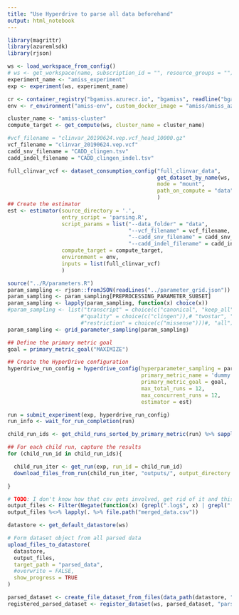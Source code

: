 ```yaml
---
title: "Use Hyperdrive to parse all data beforehand"
output: html_notebook
---
```



```r
library(magrittr)
library(azuremlsdk)
library(rjson)

ws <- load_workspace_from_config()
# ws <- get_workspace(name, subscription_id = "", resource_groups = "")
experiment_name <- "amiss_experiment"
exp <- experiment(ws, experiment_name)
```

```r
cr <- container_registry("bgamiss.azurecr.io", "bgamiss", readline("bgamiss cr password:\n"))
env <- r_environment("amiss-env", custom_docker_image = "amiss/amiss_azure:latest", image_registry_details = cr)

cluster_name <- "amiss-cluster"
compute_target <- get_compute(ws, cluster_name = cluster_name)

#vcf_filename = "clinvar_20190624.vep.vcf_head_10000.gz"
vcf_filename = "clinvar_20190624.vep.vcf"
cadd_snv_filename = "CADD_clingen.tsv"
cadd_indel_filename = "CADD_clingen_indel.tsv"

full_clinvar_vcf <- dataset_consumption_config("full_clinvar_data",
                                               get_dataset_by_name(ws, "full_data"), 
                                               mode = "mount", 
                                               path_on_compute = "data"
                                               )
## Create the estimator
est <- estimator(source_directory = '.',
                 entry_script = 'parsing.R',
                 script_params = list("--data_folder" = "data",
                                      "--vcf_filename" = vcf_filename,
                                      "--cadd_snv_filename" = cadd_snv_filename,
                                      "--cadd_indel_filename" = cadd_indel_filename),
                 compute_target = compute_target,
                 environment = env,
                 inputs = list(full_clinvar_vcf)
                 )
```

```r
source("../R/parameters.R")
param_sampling <- rjson::fromJSON(readLines("../parameter_grid.json"))
param_sampling <- param_sampling[PREPROCESSING_PARAMETER_SUBSET]
param_sampling <- lapply(param_sampling, function(x) choice(x))
#param_sampling <- list("transcript" = choice(c("canonical", "keep_all")))#,
                       #"quality" = choice(c("clingen")),# "twostar", "onestar")),
                       #"restriction" = choice(c("missense")))#, "all")))
param_sampling <- grid_parameter_sampling(param_sampling)

## Define the primary metric goal
goal = primary_metric_goal("MAXIMIZE")

## Create the HyperDrive configuration
hyperdrive_run_config = hyperdrive_config(hyperparameter_sampling = param_sampling,
                                          primary_metric_name = 'dummy',
                                          primary_metric_goal = goal,
                                          max_total_runs = 12,
                                          max_concurrent_runs = 12,
                                          estimator = est)

run = submit_experiment(exp, hyperdrive_run_config)
run_info <- wait_for_run_completion(run)
```

```r
child_run_ids <- get_child_runs_sorted_by_primary_metric(run) %>% sapply(. %>% extract2("run_id"))

## For each child run, capture the results
for (child_run_id in child_run_ids){

  child_run_iter <- get_run(exp, run_id = child_run_id)
  download_files_from_run(child_run_iter, "outputs/", output_directory = "../")

}

# TODO: I don't know how that csv gets involved, get rid of it and this check
output_files <- Filter(Negate(function(x) (grepl(".log$", x) | grepl(".csv$", x))), list.files("../outputs/", full.names = TRUE))
output_files %<>% lapply(. %>% file.path("merged_data.csv"))

datastore <- get_default_datastore(ws)

# Form dataset object from all parsed data
upload_files_to_datastore(
  datastore,
  output_files,
  target_path = "parsed_data",
  #overwrite = FALSE,
  show_progress = TRUE
)

parsed_dataset <- create_file_dataset_from_files(data_path(datastore, "parsed_data"), validate = TRUE)
registered_parsed_dataset <- register_dataset(ws, parsed_dataset, "parsed_data")
```

